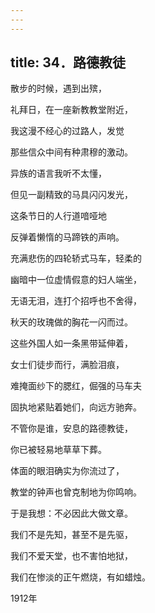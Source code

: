 ```yaml
---
---
---
```

title: 34．路德教徒
---




散步的时候，遇到出殡，

礼拜日，在一座新教教堂附近，

我这漫不经心的过路人，发觉

那些信众中间有种肃穆的激动。

异族的语言我听不太懂，

但见一副精致的马具闪闪发光，

这条节日的人行道喑哑地

反弹着懒惰的马蹄铁的声响。

充满悲伤的四轮轿式马车，轻柔的

幽暗中一位虚情假意的妇人端坐，

无语无泪，连打个招呼也不舍得，

秋天的玫瑰做的胸花一闪而过。

这些外国人如一条黑带延伸着，

女士们徒步而行，满脸泪痕，

难掩面纱下的腮红，倔强的马车夫

固执地紧贴着她们，向远方驰奔。

不管你是谁，安息的路德教徒，

你已被轻易地草草下葬。

体面的眼泪确实为你流过了，

教堂的钟声也曾克制地为你鸣响。

于是我想：不必因此大做文章。

我们不是先知，甚至不是先驱，

我们不爱天堂，也不害怕地狱，

我们在惨淡的正午燃烧，有如蜡烛。

1912年